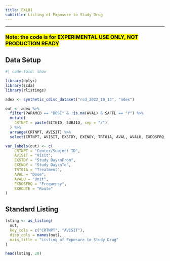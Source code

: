 ```yaml
---
title: EXL01
subtitle: Listing of Exposure to Study Drug
---
```


------------------------------------------------------------------------

### <mark style="background-color: #FFFF00">**Note: the code is for EXPERIMENTAL USE ONLY, NOT PRODUCTION READY**</mark>

::: panel-tabset
## Data Setup

```r
#| code-fold: show

library(dplyr)
library(scda)
library(rlistings)

adex <- synthetic_cdisc_dataset("rcd_2022_10_13", "adex")

out <- adex %>%
  filter(PARAMCD == "DOSE" & !is.na(AVAL) & SAFFL == "Y") %>%
  mutate(
    CRTNPT = paste(SITEID, SUBJID, sep = "/")
  ) %>%
  arrange(CRTNPT, AVISIT) %>%
  select(CRTNPT, AVISIT, EXSTDY, EXENDY, TRT01A, AVAL, AVALU, EXDOSFRQ, EXROUTE)

var_labels(out) <- c(
    CRTNPT = "Center/Subject ID",
    AVISIT = "Visit",
    EXSTDY = "Study Day\nFrom",
    EXENDY = "Study Day\nTo",
    TRT01A = "Treatment",
    AVAL = "Dose",
    AVALU = "Unit",
    EXDOSFRQ = "Frequency",
    EXROUTE = "Route"
)
```

## Standard Listing

```r
lsting <- as_listing(
  out,
  key_cols = c("CRTNPT", "AVISIT"),
  disp_cols = names(out),
  main_title = "Listing of Exposure to Study Drug"
)

head(lsting, 20)
```
:::
